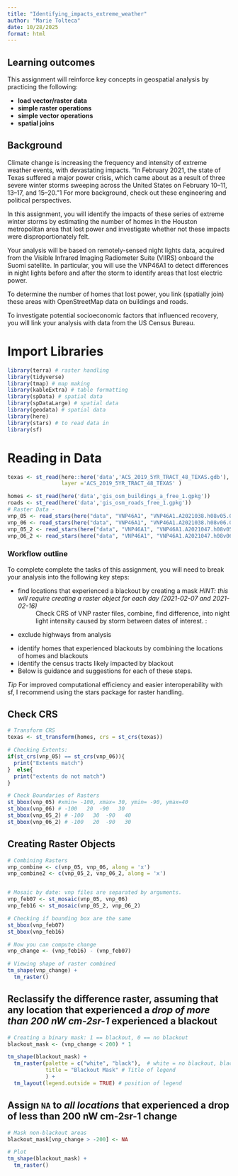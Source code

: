 ```yaml
---
title: "Identifying_impacts_extreme_weather"
author: "Marie Tolteca"
date: 10/28/2025
format: html
---
```


## Learning outcomes

This assignment will reinforce key concepts in geospatial analysis by practicing the following:

-   **load vector/raster data**
-   **simple raster operations**
-   **simple vector operations**
-   **spatial joins**

## Background

Climate change is increasing the frequency and intensity of extreme weather events, with devastating impacts. “In February 2021, the state of Texas suffered a major power crisis, which came about as a result of three severe winter storms sweeping across the United States on February 10–11, 13–17, and 15–20.”1 For more background, check out these engineering and political perspectives.

In this assignment, you will identify the impacts of these series of extreme winter storms by estimating the number of homes in the Houston metropolitan area that lost power and investigate whether not these impacts were disproportionately felt.

Your analysis will be based on remotely-sensed night lights data, acquired from the Visible Infrared Imaging Radiometer Suite (VIIRS) onboard the Suomi satellite. In particular, you will use the VNP46A1 to detect differences in night lights before and after the storm to identify areas that lost electric power.

To determine the number of homes that lost power, you link (spatially join) these areas with OpenStreetMap data on buildings and roads.

To investigate potential socioeconomic factors that influenced recovery, you will link your analysis with data from the US Census Bureau.

# Import Libraries

```r
library(terra) # raster handling
library(tidyverse)
library(tmap) # map making
library(kableExtra) # table formatting
library(spData) # spatial data
library(spDataLarge) # spatial data
library(geodata) # spatial data
library(here)
library(stars) # to read data in
library(sf)
```

# Reading in Data
```r
texas <- st_read(here::here('data','ACS_2019_5YR_TRACT_48_TEXAS.gdb'),
                 layer ='ACS_2019_5YR_TRACT_48_TEXAS' )

homes <- st_read(here('data','gis_osm_buildings_a_free_1.gpkg'))
roads <- st_read(here('data','gis_osm_roads_free_1.gpkg'))
# Raster Data - 
vnp_05 <- read_stars(here("data", "VNP46A1", "VNP46A1.A2021038.h08v05.001.2021039064328.tif"))
vnp_06 <- read_stars(here("data", "VNP46A1", "VNP46A1.A2021038.h08v06.001.2021039064329.tif"))
vnp_05_2 <- read_stars(here("data", "VNP46A1", "VNP46A1.A2021047.h08v05.001.2021048091106.tif"))
vnp_06_2 <- read_stars(here("data", "VNP46A1", "VNP46A1.A2021047.h08v06.001.2021048091105.tif"))

```

### Workflow outline
To complete complete the tasks of this assignment, you will need to break your analysis into the following key steps:

- find locations that experienced a blackout by creating a mask *HINT: this will require creating a raster object for each day (2021-02-07 and 2021-02-16)*
: Check CRS of VNP raster files, combine, find difference, into night light intensity caused by storm between dates of interest. 
:
- exclude highways from analysis
: 
- identify homes that experienced blackouts by combining the locations of homes and blackouts
- identify the census tracts likely impacted by blackout
- Below is guidance and suggestions for each of these steps.

*Tip*
For improved computational efficiency and easier interoperability with sf, I recommend using the stars package for raster handling.


## Check CRS
```r
# Transform CRS
texas <- st_transform(homes, crs = st_crs(texas))

# Checking Extents:
if(st_crs(vnp_05) == st_crs(vnp_06)){
  print("Extents match")
}  else{
  print("extents do not match")
}

# Check Boundaries of Rasters
st_bbox(vnp_05) #xmin= -100, xmax= 30, ymin= -90, ymax=40
st_bbox(vnp_06) # -100   20  -90   30
st_bbox(vnp_05_2) # -100   30  -90   40 
st_bbox(vnp_06_2) # -100   20  -90   30 
```
## Creating Raster Objects
```r
# Combining Rasters
vnp_combine <- c(vnp_05, vnp_06, along = 'x')
vnp_combine2 <- c(vnp_05_2, vnp_06_2, along = 'x')


# Mosaic by date: vnp files are separated by arguments.
vnp_feb07 <- st_mosaic(vnp_05, vnp_06)
vnp_feb16 <- st_mosaic(vnp_05_2, vnp_06_2)

# Checking if bounding box are the same
st_bbox(vnp_feb07)
st_bbox(vnp_feb16)

# Now you can compute change
vnp_change <- (vnp_feb16) - (vnp_feb07)

# Viewing shape of raster combined
tm_shape(vnp_change) +
  tm_raster()
```
## Reclassify the difference raster, assuming that any location that experienced a *drop of more than 200 nW cm-2sr-1* experienced a blackout
```r
# Creating a binary mask: 1 == blackout, 0 == no blackout
blackout_mask <- (vnp_change < 200) * 1

tm_shape(blackout_mask) +
  tm_raster(palette = c("white", "black"),  # white = no blackout, black = blackout
            title = "Blackout Mask" # Title of legend
            ) +
  tm_layout(legend.outside = TRUE) # position of legend
```
## Assign `NA` to *all locations* that experienced a drop of less than 200 nW cm-2sr-1 change
```r
# Mask non-blackout areas
blackout_mask[vnp_change > -200] <- NA

# Plot
tm_shape(blackout_mask) +
  tm_raster()

```

